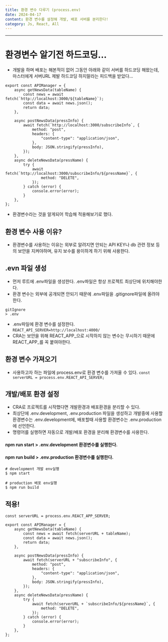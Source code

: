 ```yaml
---
title: 환경 변수 다루기 (process.env)
date: 2024-04-17
content: 환경 변수를 설정해 개발, 배포 서버를 분리한다!
category: Js, React, All
---
```


---

# 환경변수 알기전 하드코딩...
- 개발을 하며 배포는 해본적이 없어 그동안 아래와 같이 서버를 하드코딩 해왔는데, 마스터에게 서버URL 제발 하드코딩 하지말라는 피드백을 받았다...
```
export const APIManager = {
    async getNewsData(tableName) {
        const news = await fetch(`http://localhost:3000/${tableName}`);
        const data = await news.json();
        return data;
    },

    async postNewsData(pressInfo) {
        await fetch(`http://localhost:3000/subscribeInfo`, {
            method: "post",
            headers: {
                "content-type": "application/json",
            },
            body: JSON.stringify(pressInfo),
        });
    },
    async deleteNewsData(pressName) {
        try {
            await fetch(`http://localhost:3000/subscribeInfo/${pressName}`, {
                method: "DELETE",
            });
        } catch (error) {
            console.error(error);
        }
    },
};
```
- 환경변수라는 것을 알게되어 학습해 적용해보기로 했다.

## 환경 변수 사용 이유?
- 환경변수를 사용하는 이유는 외부로 알려지면 안되는 API KEY나 db 관련 정보 등의 보안을 지켜야하며, 유지 보수를 용이하게 하기 위해 사용한다.

## .evn 파일 생성
- 먼저 루트에 .env파일을 생성한다. .env파일은 항상 프로젝트 최상단에 위치해야한다.
- 환경 변수는 외부에 공개되면 안되기 때문에 .env파일을 .gitignore파일에 올려야한다.
```
gitIgnore
> .env 
```
- .env파일에 환경 변수를 설정한다. 
`REACT_API_SERVER=http://localhost:4000/`
- CRA는 보안을 위해 REACT_APP_으로 시작하지 않는 변수는 무시하기 때문에 REACT_APP_를 꼭 붙여야한다.

## 환경 변수 가져오기
- 사용하고자 하는 파일에 process.env로 환경 변수를 가져올 수 있다.
`const serverURL = process.env.REACT_API_SERVER;`

## 개발/배포 환경 설정
- CRA로 프로젝트를 시작했다면 개발환경과 배포환경을 분리할 수 있다.
- 최상단에 .env.development, .env.production 파일을 생성하고 개발중에 사용할 환경변수는 .env.development에, 배포할때 사용할 환경변수는 .env.production에 선언한다.
- 명령어를 실행하면 자동으로 개발/배포 환경을 분리해 환경변수를 사용한다.

#### npm run start > .env.development 환경변수를 실행한다.
#### npm run build > .env.production 환경변수를 실행한다.

```
# development 개발 env실행
$ npm start

# production 배포 env실행
$ npm run build
```

## 적용!
```
const serverURL = process.env.REACT_APP_SERVER;

export const APIManager = {
    async getNewsData(tableName) {
        const news = await fetch(serverURL + tableName);
        const data = await news.json();
        return data;
    },

    async postNewsData(pressInfo) {
        await fetch(serverURL + "subscribeInfo", {
            method: "post",
            headers: {
                "content-type": "application/json",
            },
            body: JSON.stringify(pressInfo),
        });
    },
    async deleteNewsData(pressName) {
        try {
            await fetch(serverURL + `subscribeInfo/${pressName}`, {
                method: "DELETE",
            });
        } catch (error) {
            console.error(error);
        }
    },
};
```